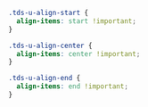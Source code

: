 <Meta title="Utilities/Utility Classes/Align" />

```css
.tds-u-align-start {
  align-items: start !important;
}

.tds-u-align-center {
  align-items: center !important;
}

.tds-u-align-end {
  align-items: end !important;
}
```
